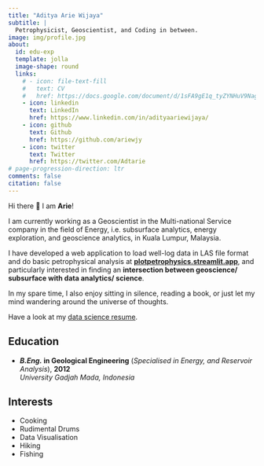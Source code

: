 ```yaml
---
title: "Aditya Arie Wijaya"
subtitle: |
  Petrophysicist, Geoscientist, and Coding in between.
image: img/profile.jpg
about:
  id: edu-exp
  template: jolla
  image-shape: round
  links:
    # - icon: file-text-fill
    #   text: CV
    #   href: https://docs.google.com/document/d/1sFA9gE1q_tyZYNHuV9NagjT0Bu9iJpsHGJKCd7h0hR0/edit?usp=sharing
    - icon: linkedin
      text: LinkedIn
      href: https://www.linkedin.com/in/adityaariewijaya/
    - icon: github
      text: Github
      href: https://github.com/ariewjy
    - icon: twitter
      text: Twitter
      href: https://twitter.com/Adtarie
# page-progression-direction: ltr
comments: false
citation: false
---
```


::: {#edu-exp}
:::

Hi there 👋 I am **Arie**!

I am currently working as a Geoscientist in the Multi-national Service company in the field of Energy, i.e. subsurface analytics, energy exploration, and geoscience analytics, in Kuala Lumpur, Malaysia.  

I have developed a web application to load well-log data in LAS file format and do basic petrophysical analysis at [**plotpetrophysics.streamlit.app**](https://plotpetrophysics.streamlit.app/), and particularly interested in finding an **intersection between geoscience/ subsurface with data analytics/ science**. 

In my spare time, I also enjoy sitting in silence, reading a book, or just let my mind wandering around the universe of thoughts.

Have a look at my [data science resume](./assets/data_scientist_resume.pdf).

:::: {.grid}

::: {.g-col-12 .g-col-md-8 style="text-align: left;"}

## Education

- **_B.Eng._ in Geological Engineering** (*Specialised in Energy, and Reservoir Analysis*), **2012**  
  *University Gadjah Mada, Indonesia*
:::

::: {.g-col-12 .g-col-md-4 style="text-align: left;"}
## Interests

- Cooking
- Rudimental Drums
- Data Visualisation
- Hiking
- Fishing
:::

::::





